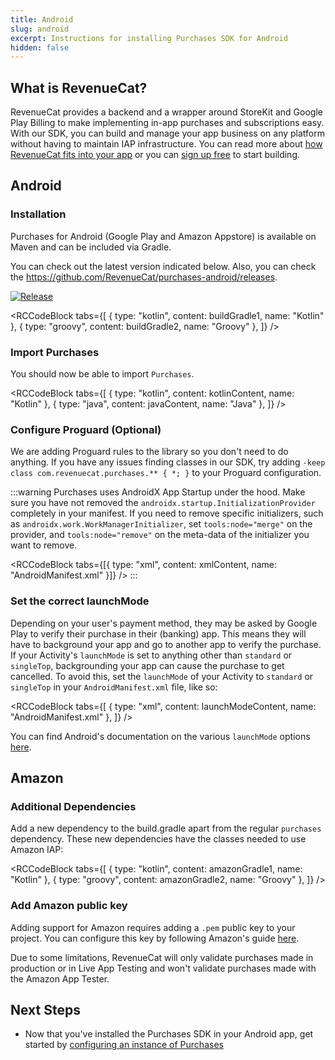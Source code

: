 ```yaml
---
title: Android
slug: android
excerpt: Instructions for installing Purchases SDK for Android
hidden: false
---
```


## What is RevenueCat?

RevenueCat provides a backend and a wrapper around StoreKit and Google Play Billing to make implementing in-app purchases and subscriptions easy. With our SDK, you can build and manage your app business on any platform without having to maintain IAP infrastructure. You can read more about [how RevenueCat fits into your app](https://www.revenuecat.com/blog/growth/where-does-revenuecat-fit-in-your-app/) or you can [sign up free](https://app.revenuecat.com/signup) to start building.

## Android

### Installation

Purchases for Android (Google Play and Amazon Appstore) is available on Maven and can be included via Gradle.

You can check out the latest version indicated below. Also, you can check the https://github.com/RevenueCat/purchases-android/releases.

[![Release](https://img.shields.io/github/release/RevenueCat/purchases-android.svg?filter=!*beta*&style=flat)](https://github.com/RevenueCat/purchases-android/releases)


<RCCodeBlock
  tabs={[
      { type: "kotlin", content: buildGradle1, name: "Kotlin" },
      { type: "groovy", content: buildGradle2, name: "Groovy" },
    ]}
/>

### Import Purchases

You should now be able to import `Purchases`.


<RCCodeBlock
  tabs={[
      { type: "kotlin", content: kotlinContent, name: "Kotlin" },
      { type: "java", content: javaContent, name: "Java" },
    ]}
/>

### Configure Proguard (Optional)

We are adding Proguard rules to the library so you don't need to do anything. If you have any issues finding classes in our SDK, try adding `-keep class com.revenuecat.purchases.** { *; }` to your Proguard configuration.

:::warning
Purchases uses AndroidX App Startup under the hood. Make sure you have not removed the `androidx.startup.InitializationProvider` completely in your manifest. If you need to remove specific initializers, such as `androidx.work.WorkManagerInitializer`, set `tools:node="merge"` on the provider, and `tools:node="remove"` on the meta-data of the initializer you want to remove.


<RCCodeBlock
  tabs={[{ type: "xml", content: xmlContent, name: "AndroidManifest.xml" }]}
/>
:::

### Set the correct launchMode

Depending on your user's payment method, they may be asked by Google Play to verify their purchase in their (banking) app. This means they will have to background your app and go to another app to verify the purchase. If your Activity's `launchMode` is set to anything other than `standard` or `singleTop`, backgrounding your app can cause the purchase to get cancelled. To avoid this, set the `launchMode` of your Activity to `standard` or `singleTop` in your `AndroidManifest.xml` file, like so:


<RCCodeBlock
  tabs={[
    { type: "xml", content: launchModeContent, name: "AndroidManifest.xml" },
  ]}
/>

You can find Android's documentation on the various `launchMode` options [here](https://developer.android.com/guide/topics/manifest/activity-element#lmode).

## Amazon

### Additional Dependencies

Add a new dependency to the build.gradle apart from the regular `purchases` dependency. These new dependencies have the classes needed to use Amazon IAP:


<RCCodeBlock
  tabs={[
      { type: "kotlin", content: amazonGradle1, name: "Kotlin" },
      { type: "groovy", content: amazonGradle2, name: "Groovy" },
    ]}
/>

### Add Amazon public key

Adding support for Amazon requires adding a `.pem` public key to your project. You can configure this key by following Amazon's guide [here](https://developer.amazon.com/es/docs/in-app-purchasing/integrate-appstore-sdk.html#configure_key).

Due to some limitations, RevenueCat will only validate purchases made in production or in Live App Testing and won't validate purchases made with the Amazon App Tester.

## Next Steps

- Now that you've installed the Purchases SDK in your Android app, get started by [configuring an instance of Purchases ](/getting-started/quickstart#4-using-revenuecats-purchases-sdk)
